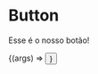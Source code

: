
<Meta title="components/atoms/button" component={Button} />

# Button

Esse é o nosso botão!

<ArgsTable of={Button} />


<Canvas>
  <Story
    name="Nome da história"
    args={{
      ...Button.defaultProps,
      label: 'Nosso Botão'
    }}
  >
    {(args) => <Button {...args} />}
  </Story>
</Canvas>